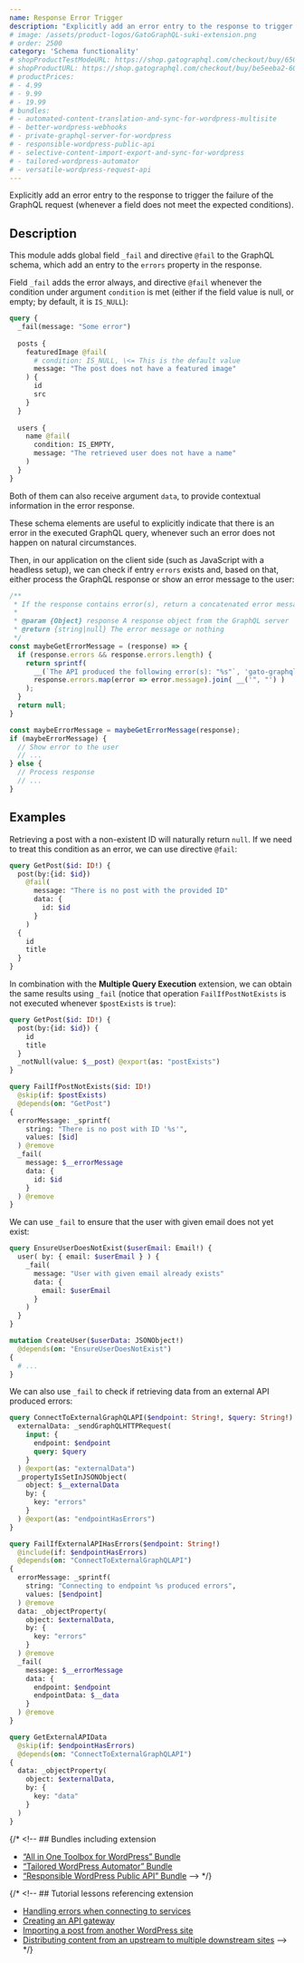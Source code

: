 ```yaml
---
name: Response Error Trigger
description: "Explicitly add an error entry to the response to trigger the failure of the GraphQL request (whenever a field does not meet the expected conditions)."
# image: /assets/product-logos/GatoGraphQL-suki-extension.png
# order: 2500
category: 'Schema functionality'
# shopProductTestModeURL: https://shop.gatographql.com/checkout/buy/65056485-6c39-46dd-8708-b195c1661cbd
# shopProductURL: https://shop.gatographql.com/checkout/buy/be5eeba2-60c9-4b64-8c7b-7a4d349c09c5
# productPrices:
# - 4.99
# - 9.99
# - 19.99
# bundles:
# - automated-content-translation-and-sync-for-wordpress-multisite
# - better-wordpress-webhooks
# - private-graphql-server-for-wordpress
# - responsible-wordpress-public-api
# - selective-content-import-export-and-sync-for-wordpress
# - tailored-wordpress-automator
# - versatile-wordpress-request-api
---
```


Explicitly add an error entry to the response to trigger the failure of the GraphQL request (whenever a field does not meet the expected conditions).

## Description

This module adds global field `_fail` and directive `@fail` to the GraphQL schema, which add an entry to the `errors` property in the response.

Field `_fail` adds the error always, and directive `@fail` whenever the condition under argument `condition` is met (either if the field value is null, or empty; by default, it is `IS_NULL`):

```graphql
query {
  _fail(message: "Some error")
  
  posts {
    featuredImage @fail(
      # condition: IS_NULL, \<= This is the default value
      message: "The post does not have a featured image"
    ) {
      id
      src
    }
  }
  
  users {
    name @fail(
      condition: IS_EMPTY,
      message: "The retrieved user does not have a name"
    )
  }
}
```

Both of them can also receive argument `data`, to provide contextual information in the error response.

These schema elements are useful to explicitly indicate that there is an error in the executed GraphQL query, whenever such an error does not happen on natural circumstances.

Then, in our application on the client side (such as JavaScript with a headless setup), we can check if entry `errors` exists and, based on that, either process the GraphQL response or show an error message to the user:

```js
/**
 * If the response contains error(s), return a concatenated error message
 *
 * @param {Object} response A response object from the GraphQL server
 * @return {string|null} The error message or nothing
 */
const maybeGetErrorMessage = (response) => {
  if (response.errors && response.errors.length) {
    return sprintf(
      __(`The API produced the following error(s): "%s"`, 'gato-graphql'),
      response.errors.map(error => error.message).join( __('", "') )
    );
  }
  return null;
}

const maybeErrorMessage = maybeGetErrorMessage(response);
if (maybeErrorMessage) {
  // Show error to the user
  // ...
} else {
  // Process response
  // ...
}
```

## Examples

Retrieving a post with a non-existent ID will naturally return `null`. If we need to treat this condition as an error, we can use directive `@fail`:

```graphql
query GetPost($id: ID!) {
  post(by:{id: $id})
    @fail(
      message: "There is no post with the provided ID"
      data: {
        id: $id
      }
    )
  {
    id
    title
  }
}
```

In combination with the **Multiple Query Execution** extension, we can obtain the same results using `_fail` (notice that operation `FailIfPostNotExists` is not executed whenever `$postExists` is `true`):

```graphql
query GetPost($id: ID!) {
  post(by:{id: $id}) {
    id
    title
  }
  _notNull(value: $__post) @export(as: "postExists")
}

query FailIfPostNotExists($id: ID!)
  @skip(if: $postExists)
  @depends(on: "GetPost")
{
  errorMessage: _sprintf(
    string: "There is no post with ID '%s'",
    values: [$id]
  ) @remove
  _fail(
    message: $__errorMessage
    data: {
      id: $id
    }
  ) @remove
}
```

We can use `_fail` to ensure that the user with given email does not yet exist:

```graphql
query EnsureUserDoesNotExist($userEmail: Email!) {
  user( by: { email: $userEmail } ) {
    _fail(
      message: "User with given email already exists"
      data: {
        email: $userEmail
      }
    )
  }
}

mutation CreateUser($userData: JSONObject!)
  @depends(on: "EnsureUserDoesNotExist")
{
  # ...
}
```

We can also use `_fail` to check if retrieving data from an external API produced errors:

```graphql
query ConnectToExternalGraphQLAPI($endpoint: String!, $query: String!) {
  externalData: _sendGraphQLHTTPRequest(
    input: {
      endpoint: $endpoint
      query: $query
    }
  ) @export(as: "externalData")
  _propertyIsSetInJSONObject(
    object: $__externalData
    by: {
      key: "errors"
    }
  ) @export(as: "endpointHasErrors")
}

query FailIfExternalAPIHasErrors($endpoint: String!)
  @include(if: $endpointHasErrors)
  @depends(on: "ConnectToExternalGraphQLAPI")
{
  errorMessage: _sprintf(
    string: "Connecting to endpoint %s produced errors",
    values: [$endpoint]
  ) @remove
  data: _objectProperty(
    object: $externalData,
    by: {
      key: "errors"
    }
  ) @remove
  _fail(
    message: $__errorMessage
    data: {
      endpoint: $endpoint
      endpointData: $__data
    }
  ) @remove
}

query GetExternalAPIData
  @skip(if: $endpointHasErrors)
  @depends(on: "ConnectToExternalGraphQLAPI")
{
  data: _objectProperty(
    object: $externalData,
    by: {
      key: "data"
    }
  )
}
```

{/* <!-- ## Bundles including extension

- [“All in One Toolbox for WordPress” Bundle](/bundles/all-in-one-toolbox-for-wordpress)
- [“Tailored WordPress Automator” Bundle](/bundles/tailored-wordpress-automator)
- [“Responsible WordPress Public API” Bundle](/bundles/responsible-wordpress-public-api) --> */}

{/* <!-- ## Tutorial lessons referencing extension

- [Handling errors when connecting to services](/tutorial/handling-errors-when-connecting-to-services)
- [Creating an API gateway](/tutorial/creating-an-api-gateway)
- [Importing a post from another WordPress site](/tutorial/importing-a-post-from-another-wordpress-site)
- [Distributing content from an upstream to multiple downstream sites](/tutorial/distributing-content-from-an-upstream-to-multiple-downstream-sites) --> */}
